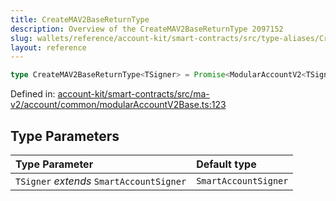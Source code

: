 ```yaml
---
title: CreateMAV2BaseReturnType
description: Overview of the CreateMAV2BaseReturnType 2097152
slug: wallets/reference/account-kit/smart-contracts/src/type-aliases/CreateMAV2BaseReturnType
layout: reference
---
```


```ts
type CreateMAV2BaseReturnType<TSigner> = Promise<ModularAccountV2<TSigner>>;
```

Defined in: [account-kit/smart-contracts/src/ma-v2/account/common/modularAccountV2Base.ts:123](https://github.com/alchemyplatform/aa-sdk/blob/923a52171f7246172caf350853843e6680197da9/account-kit/smart-contracts/src/ma-v2/account/common/modularAccountV2Base.ts#L123)

## Type Parameters

| Type Parameter                           | Default type         |
| :--------------------------------------- | :------------------- |
| `TSigner` _extends_ `SmartAccountSigner` | `SmartAccountSigner` |
